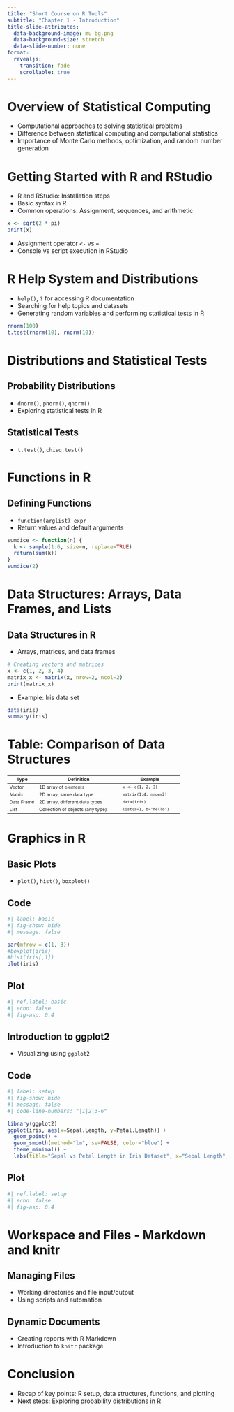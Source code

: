 ```yaml
---
title: "Short Course on R Tools"
subtitle: "Chapter 1 - Introduction"
title-slide-attributes:
  data-background-image: mu-bg.png
  data-background-size: stretch
  data-slide-number: none
format: 
  revealjs:
    transition: fade
    scrollable: true
---
```


# Overview of Statistical Computing

-   Computational approaches to solving statistical problems
-   Difference between statistical computing and computational statistics
-   Importance of Monte Carlo methods, optimization, and random number generation

# Getting Started with R and RStudio

-   R and RStudio: Installation steps
-   Basic syntax in R
-   Common operations: Assignment, sequences, and arithmetic

```r
x <- sqrt(2 * pi)
print(x)
```

-   Assignment operator `<-` vs `=`
-   Console vs script execution in RStudio

# R Help System and Distributions

-   `help()`, `?` for accessing R documentation
-   Searching for help topics and datasets
-   Generating random variables and performing statistical tests in R

```r
rnorm(100)
t.test(rnorm(10), rnorm(10))
```

# Distributions and Statistical Tests

## Probability Distributions

-   `dnorm()`, `pnorm()`, `qnorm()`
-   Exploring statistical tests in R

## Statistical Tests

-   `t.test()`, `chisq.test()`

# Functions in R

## Defining Functions

-   `function(arglist) expr`
-   Return values and default arguments

```r
sumdice <- function(n) {
  k <- sample(1:6, size=n, replace=TRUE)
  return(sum(k))
}
sumdice(2)
```

# Data Structures: Arrays, Data Frames, and Lists

## Data Structures in R

-   Arrays, matrices, and data frames

```r
# Creating vectors and matrices
x <- c(1, 2, 3, 4)
matrix_x <- matrix(x, nrow=2, ncol=2)
print(matrix_x)
```

-   Example: Iris data set

```r
data(iris)
summary(iris)
```

# Table: Comparison of Data Structures

<style>
table { font-size: 0.75em; }
</style>

| Type       | Definition                       | Example                |
|------------|----------------------------------|------------------------|
| Vector     | 1D array of elements             | `x <- c(1, 2, 3)`      |
| Matrix     | 2D array, same data type         | `matrix(1:4, nrow=2)`  |
| Data Frame | 2D array, different data types   | `data(iris)`           |
| List       | Collection of objects (any type) | `list(a=1, b="hello")` |

# Graphics in R

## Basic Plots

-   `plot()`, `hist()`, `boxplot()`

::: panel-tabset
## Code

```r
#| label: basic
#| fig-show: hide
#| message: false

par(mfrow = c(1, 3))
#boxplot(iris)
#hist(iris[,1])
plot(iris)
```

## Plot

```r
#| ref.label: basic
#| echo: false
#| fig-asp: 0.4
```
:::

## Introduction to ggplot2

-   Visualizing using `ggplot2`

::: panel-tabset
## Code

```r
#| label: setup
#| fig-show: hide
#| message: false
#| code-line-numbers: "|1|2|3-6"

library(ggplot2)
ggplot(iris, aes(x=Sepal.Length, y=Petal.Length)) + 
  geom_point() + 
  geom_smooth(method="lm", se=FALSE, color="blue") + 
  theme_minimal() + 
  labs(title="Sepal vs Petal Length in Iris Dataset", x="Sepal Length", y="Petal Length")
```

## Plot

```r
#| ref.label: setup
#| echo: false
#| fig-asp: 0.4
```
:::

# Workspace and Files - Markdown and knitr

## Managing Files

-   Working directories and file input/output
-   Using scripts and automation

## Dynamic Documents

-   Creating reports with R Markdown
-   Introduction to `knitr` package

# Conclusion

-   Recap of key points: R setup, data structures, functions, and plotting
-   Next steps: Exploring probability distributions in R
